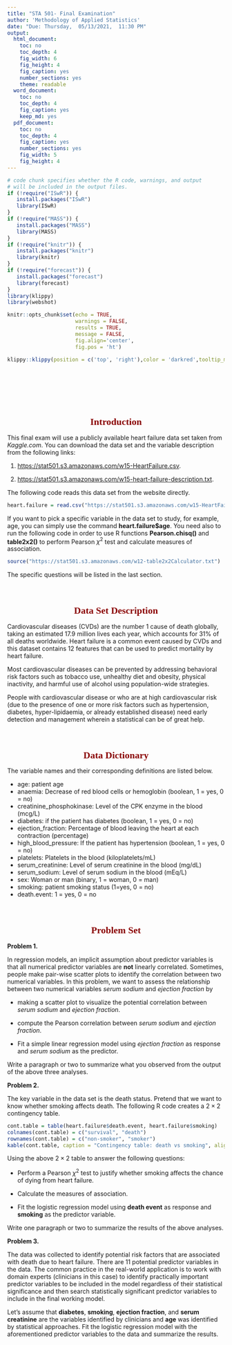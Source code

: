 ---
title: "STA 501- Final Examination"
author: 'Methodology of Applied Statistics'
date: "Due: Thursday,  05/13/2021,  11:30 PM"
output:
  html_document: 
    toc: no
    toc_depth: 4
    fig_width: 6
    fig_height: 4
    fig_caption: yes
    number_sections: yes
    theme: readable
  word_document: 
    toc: no
    toc_depth: 4
    fig_caption: yes
    keep_md: yes
  pdf_document: 
    toc: no
    toc_depth: 4
    fig_caption: yes
    number_sections: yes
    fig_width: 5
    fig_height: 4
---
<style type="text/css">
h1.title {
  font-size: 20px;
  color: DarkRed;
  text-align: center;
}
h4.author { /* Header 4 - and the author and data headers use this too  */
    font-size: 18px;
  font-family: "Times New Roman", Times, serif;
  color: DarkRed;
  text-align: center;
}
h4.date { /* Header 4 - and the author and data headers use this too  */
  font-size: 18px;
  font-family: "Times New Roman", Times, serif;
  color: DarkBlue;
  text-align: center;
}
h1 { /* Header 1 - and the author and data headers use this too  */
    font-size: 22px;
    font-family: "Times New Roman", Times, serif;
    color: darkred;
    text-align: center;
}
h2 { /* Header 2 - and the author and data headers use this too  */
    font-size: 20px;
    font-family: "Times New Roman", Times, serif;
    color: navy;
    text-align: left;
}

h3 { /* Header 3 - and the author and data headers use this too  */
    font-size: 18px;
    font-family: "Times New Roman", Times, serif;
    color: navy;
    text-align: left;
}

h4 { /* Header 4 - and the author and data headers use this too  */
    font-size: 18px;
    font-family: "Times New Roman", Times, serif;
    color: darkred;
    text-align: left;
}
</style>

```{r setup, include=FALSE}
# code chunk specifies whether the R code, warnings, and output 
# will be included in the output files.
if (!require("ISwR")) {
   install.packages("ISwR")
   library(ISwR)
}
if (!require("MASS")) {
   install.packages("MASS")
   library(MASS)
}
if (!require("knitr")) {
   install.packages("knitr")
   library(knitr)
}
if (!require("forecast")) {
   install.packages("forecast")
   library(forecast)
}
library(klippy)
library(webshot)

knitr::opts_chunk$set(echo = TRUE,       
                      warnings = FALSE,   
                      results = TRUE,   
                      message = FALSE,
                      fig.align='center', 
                      fig.pos = 'ht')
```

```{r klippy, echo=FALSE, include=TRUE}
klippy::klippy(position = c('top', 'right'),color = 'darkred',tooltip_message = 'Click to copy', tooltip_success = 'Done')
```

\

\

\

# Introduction

This final exam will use a publicly available heart failure data set taken from *Kaggle.com*. You can download the data set and the variable description from the following links:

1. [https://stat501.s3.amazonaws.com/w15-HeartFailure.csv](https://stat501.s3.amazonaws.com/w15-HeartFailure.csv).

2. [https://stat501.s3.amazonaws.com/w15-heart-failure-description.txt](https://stat501.s3.amazonaws.com/w15-heart-failure-description.txt).

The following code reads this data set from the website directly.

```{r}
heart.failure = read.csv("https://stat501.s3.amazonaws.com/w15-HeartFailure.csv")
```
If you want to pick a specific variable in the data set to study, for example, age, you can simply use the command  **heart.failure$age**.  You need also to run the following code in order to use R functions **Pearson.chisq()** and **table2x2()** to perform Pearson $\chi^2$ test and calculate measures of association.

```{r}
source("https://stat501.s3.amazonaws.com/w12-table2x2Calculator.txt")
```


The specific questions will be listed in the last section.

\

# Data Set Description 

Cardiovascular diseases (CVDs) are the number 1 cause of death globally, taking an estimated 17.9 million lives each year, which accounts for 31% of all deaths worldwide. Heart failure is a common event caused by CVDs and this dataset contains 12 features that can be used to predict mortality by heart failure.

Most cardiovascular diseases can be prevented by addressing behavioral risk factors such as tobacco use, unhealthy diet and obesity, physical inactivity, and harmful use of alcohol using population-wide strategies.

People with cardiovascular disease or who are at high cardiovascular risk (due to the presence of one or more risk factors such as hypertension, diabetes, hyper-lipidaemia, or already established disease) need early detection and management wherein a statistical can be of great help.

\

# Data Dictionary

The variable names and their corresponding definitions are listed below.

* age: patient age
* anaemia: Decrease of red blood cells or hemoglobin (boolean, 1 = yes, 0 = no)
* creatinine_phosphokinase: Level of the CPK enzyme in the blood (mcg/L)
* diabetes: if the patient has diabetes (boolean, 1 = yes, 0 = no)
* ejection_fraction: Percentage of blood leaving the heart at each contraction (percentage)
* high_blood_pressure: If the patient has hypertension (boolean, 1 = yes, 0 = no)
* platelets: Platelets in the blood (kiloplatelets/mL)
* serum_creatinine: Level of serum creatinine in the blood (mg/dL)
* serum_sodium: Level of serum sodium in the blood (mEq/L)
* sex: Woman or man (binary, 1 = woman, 0 = man)
* smoking: patient smoking status (1=yes, 0 = no)
* death.event: 1 = yes, 0 = no

\


# Problem Set


**Problem 1.**

In regression models, an implicit assumption about predictor variables is that all numerical predictor variables are **not** linearly correlated. Sometimes, people make pair-wise scatter plots to identify the correlation between two numerical variables. In this problem, we want to assess the relationship between two numerical variables *serum sodium* and *ejection fraction*  by 

* making a scatter plot to visualize the potential correlation between *serum sodium* and *ejection fraction*.

* compute the Pearson correlation between *serum sodium* and *ejection fraction*.

* Fit a simple linear regression model using *ejection fraction* as response and *serum sodium* as the predictor.

Write a paragraph or two to summarize what you observed from the output of the above three analyses.



**Problem 2.**

The key variable in the data set is the death status.  Pretend that we want to know whether smoking affects death. The following R code creates a $2\times 2$ contingency table.

```{r}
cont.table = table(heart.failure$death.event, heart.failure$smoking)
colnames(cont.table) = c("survival", "death")
rownames(cont.table) = c("non-smoker", "smoker")
kable(cont.table, caption = "Contingency table: death vs smoking", align="c")
```

Using the above $2\times 2$ table to answer the following questions:


* Perform a Pearson $\chi^2$ test to justify whether smoking affects the chance of dying from heart failure.

* Calculate the measures of association.

* Fit the logistic regression model using **death event** as response and **smoking** as the predictor variable. 

Write one paragraph or two to summarize the results of the above analyses.



**Problem 3.**

The data was collected to identify potential risk factors that are associated with death due to heart failure. There are 11 potential predictor variables in the data. The common practice in the real-world application is to work with domain experts (clinicians in this case) to identify practically important predictor variables to be included in the model regardless of their statistical significance and then search statistically significant predictor variables to include in the final working model. 

Let's assume that **diabetes**, **smoking**, **ejection fraction**, and **serum creatinine** are the variables identified by clinicians and **age** was identified by statistical approaches. Fit the logistic regression model with the aforementioned predictor variables to the data and summarize the results.






